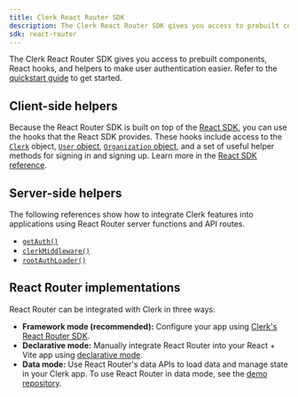 ```yaml
---
title: Clerk React Router SDK
description: The Clerk React Router SDK gives you access to prebuilt components, React hooks, and helpers to make user authentication easier.
sdk: react-router
---
```


The Clerk React Router SDK gives you access to prebuilt components, React hooks, and helpers to make user authentication easier. Refer to the [quickstart guide](/docs/react-router/getting-started/quickstart) to get started.

## Client-side helpers

Because the React Router SDK is built on top of the [React SDK](/docs/reference/react/overview), you can use the hooks that the React SDK provides. These hooks include access to the [`Clerk`](/docs/reference/javascript/clerk) object, [`User` object](/docs/reference/javascript/user), [`Organization` object](/docs/reference/javascript/organization), and a set of useful helper methods for signing in and signing up. Learn more in the [React SDK reference](/docs/reference/react/overview).

<Include src="_partials/hooks/hook-list" />

## Server-side helpers

The following references show how to integrate Clerk features into applications using React Router server functions and API routes.

- [`getAuth()`](/docs/reference/react-router/get-auth)
- [`clerkMiddleware()`](/docs/reference/react-router/clerk-middleware)
- [`rootAuthLoader()`](/docs/reference/react-router/root-auth-loader)

## React Router implementations

React Router can be integrated with Clerk in three ways:

- **Framework mode (recommended):** Configure your app using [Clerk's React Router SDK](/docs/react-router/getting-started/quickstart).
- **Declarative mode:** Manually integrate React Router into your React + Vite app using [declarative mode](/docs/guides/development/declarative-mode).
- **Data mode:** Use React Router's data APIs to load data and manage state in your Clerk app. To use React Router in data mode, see the [demo repository](https://github.com/clerk/clerk-react-quickstart/blob/integrate-react-router-dom-using-data-router-method/src/main.tsx).

